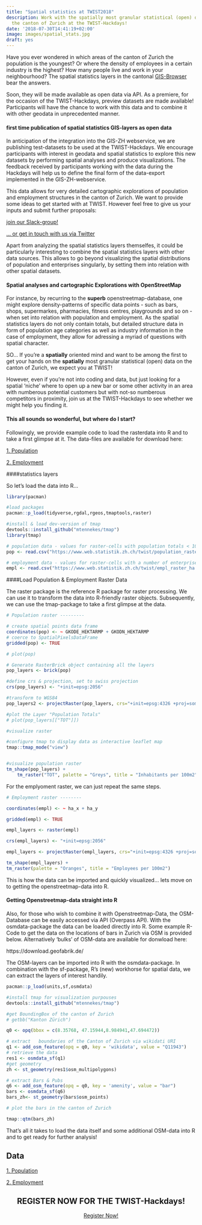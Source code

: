 ```yaml
---
title: "Spatial statistics at TWIST2018"
description: Work with the spatially most granular statistical (open) data on
  the canton of Zurich at the TWIST-Hackdays!
date: '2018-07-30T14:41:19+02:00'
image: images/spatial_stats.jpg
draft: yes
---
```


Have you ever wondered in which areas of the canton of Zurich the population is the youngest? Or where the density of employees in a certain industry is the highest? How many people live and work in your neighbourhood? The spatial statistics layers in the cantonal [GIS-Browser](https://maps.zh.ch/) bear the answers.

Soon, they will be made available as open data via API. As a premiere, for the occasion of the TWIST-Hackdays, preview datasets are made available! Participants will have the chance to work with this data and to combine it with other geodata in unprecedented manner.

#### first time publication of spatial statistics GIS-layers as open data

In anticipation of the integration into the GIS-ZH webservice, we are publishing test-datasets to be used at the TWIST-Hackdays. We encourage participants with interest in geodata and spatial statistics to explore this new datasets by performing spatial analyses and produce visualizations. The feedback received by participants working with the data during the Hackdays will help us to define the final form of the data-export implemented in the GIS-ZH-webservice. 

This data allows for very detailed cartographic explorations of population and employment structures in the canton of Zurich. We want to provide some ideas to get started with at TWIST. However feel free to give us your inputs and submit further proposals:

[join our Slack-group!](https://join.slack.com/t/twist2018/shared_invite/enQtMzkwNzkzNDg1MDkzLTY0ZDFmYWFjODViZmVmNGUyNzBjMDQxYTU3MGEyYmY4YmViYzAzNzA1NTFiMWYyZTAyOWJmYWU2Y2FhZjkwYmM)

[... or get in touch with us via Twitter](https://twitter.com/TWIST2018)

Apart from analyzing the spatial statistics layers themselfes, it could be particularly interesting to combine the spatial statistics layers with other data sources. This allows to go beyond visualizing the spatial distributions of population and enterprises singularly, by setting them into relation with other spatial datasets. 

#### Spatial analyses and cartographic Explorations with OpenStreetMap

For instance, by recurring to the **superb** openstreetmap-database, one might explore density-patterns of specific data points - such as bars, shops, supermarkes, pharmacies, fitness centres, playgrounds and so on - when set into relation with population and employment. As the spatial statistics layers do not only contain totals, but detailed structure data in form of population age categories as well as industry information in the case of employment, they allow for adressing a myriad of questions with spatial character.

SO... If you're a **spatially** oriented mind and want to be among the first to get your hands on the **spatially** most granular statistical (open) data on the canton of Zurich, we expect you at TWIST!

However, even if you're not into coding and data, but just looking for a spatial 'niche' where to open up a new bar or some other activity in an area with numberous potential customers but with not-so numberous competitors in proximity, join us at the TWIST-Hackdays to see whether we might help you finding it.

#### This all sounds so wonderful, but where do I start?

Followingly, we provide example code to load the rasterdata into R and to take a first glimpse at it. The data-files are available for download here:

[1. Population](https://www.web.statistik.zh.ch/twist/population_raster_ha.csv)

[2. Employment](https://www.web.statistik.zh.ch/twist/empl_raster_ha.csv) 

####statistics layers

So let's load the data into R...
```r
library(pacman)

#load packages
pacman::p_load(tidyverse,rgdal,rgeos,tmaptools,raster)

#install & load dev-version of tmap
devtools::install_github("mtennekes/tmap")
library(tmap)

# population data - values for raster-cells with population totals < 10 have been excluded
pop <- read.csv("https://www.web.statistik.zh.ch/twist/population_raster_ha.csv")

# employment data - values for raster-cells with a number of enterprises <= 3 have been excluded
empl <- read.csv("https://www.web.statistik.zh.ch/twist/empl_raster_ha.csv", sep=";")

```

####Load Population & Employment Raster Data

The raster package is the reference R package for raster processing. We can use it to transform the data into R-friendly raster objects. Subsequently, we can use the tmap-package to take a first glimpse at the data. 


```r

# Population raster ---------

# create spatial points data frame
coordinates(pop) <- ~ GKODE_HEKTARMP + GKODN_HEKTARMP
# coerce to SpatialPixelsDataFrame
gridded(pop) <- TRUE

# plot(pop)

# Generate RasterBrick object containing all the layers
pop_layers <- brick(pop)

#define crs & projection, set to swiss projection
crs(pop_layers) <- "+init=epsg:2056" 

#transform to WGS84
pop_layers2 <- projectRaster(pop_layers, crs="+init=epsg:4326 +proj=somerc +lat_0=46.95240555555556 +lon_0=7.439583333333333 +k_0=1 +x_0=2600000 +y_0=1200000 +ellps=bessel +units=m +no_defs")

#plot the Layer "Population Totals"
# plot(pop_layers[["TOT"]])

#visualize raster

#configure tmap to display data as interactive leaflet map
tmap::tmap_mode("view")


#visualize population raster
tm_shape(pop_layers) +
    tm_raster("TOT", palette = "Greys", title = "Inhabitants per 100m2")
```

For the emplyoment raster, we can just repeat the same steps.
  
```r
# Employment raster --------

coordinates(empl) <- ~ ha_x + ha_y

gridded(empl) <- TRUE

empl_layers <- raster(empl)

crs(empl_layers) <- "+init=epsg:2056" 

empl_layers <- projectRaster(empl_layers, crs="+init=epsg:4326 +proj=somerc +lat_0=46.95240555555556 +lon_0=7.439583333333333 +k_0=1 +x_0=2600000 +y_0=1200000 +ellps=bessel +units=m +no_defs")

tm_shape(empl_layers) +
tm_raster(palette = "Oranges", title = "Employees per 100m2")

```
This is how the data can be imported and quickly visualized... lets move on to getting the openstreetmap-data into R.
      
#### Getting Openstreetmap-data straight into R

Also, for those who wish to combine it with Openstreetmap-Data, the OSM-Database can be easily accessed via API (Overpass API). With the osmdata-package the data can be loaded directly into R. Some example R-Code to get the data on the locations of bars in Zurich via OSM is provided below. Alternatively 'bulks' of OSM-data are available for donwload here:

https://download.geofabrik.de/ 

The OSM-layers can be imported into R with the osmdata-package. In combination with the sf-package, R's (new) workhorse for spatial data, we can extract the layers of interest handily.

```r

pacman::p_load(units,sf,osmdata)

#install tmap for visualization purpouses
devtools::install_github("mtennekes/tmap")

#get BoundingBox of the canton of Zurich
# getbb("Kanton Zürich")

q0 <- opq(bbox = c(8.35768, 47.15944,8.984941,47.694472))

# extract	boundaries of the Canton of Zurich via wikidati URI
q1 <- add_osm_feature(opq = q0, key = 'wikidata', value = "Q11943")
# retrieve the data
res1 <- osmdata_sf(q1)
#get geometry
zh <- st_geometry(res1$osm_multipolygons)

# extract Bars & Pubs
q6 <- add_osm_feature(opq = q0, key = 'amenity', value = "bar")
bars <- osmdata_sf(q6)
bars_zh<- st_geometry(bars$osm_points)

# plot the bars in the canton of Zurich

tmap::qtm(bars_zh)

```

That's all it takes to load the data itself and some additional OSM-data into R and to get ready for further analysis!

## Data

[1. Population](https://www.web.statistik.zh.ch/twist/population_raster_ha.csv)   

[2. Employment](https://www.web.statistik.zh.ch/twist/empl_raster_ha.csv) 


<center><h2>REGISTER NOW FOR THE TWIST-Hackdays!</h2></center>

<center><a target="_blank" href="https://www.eventbrite.de/e/twist-2018-tickets-44099503803" class="button back alt2">Register Now!</a></center>


